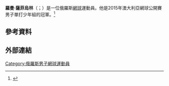 
{{Infobox tennis biography
|name                              = Roman Safiullin <br />Роман Сафиуллин
|image                             = 
|caption                           = 
|country                           = {{RUS}}
|residence                         = [[俄羅斯|俄羅斯]][[波多利斯克|波多利斯克]]
|birth_date                        = {{birth date and age|df=yes|1997|8|7}} 
|birth_place                       = [[俄羅斯|俄羅斯]][[波多利斯克|波多利斯克]]
|height                            = {{height|m=1.85}}
|turnedpro                         = 2015
|plays                             = 右手握拍（双手反拍）
|coach                             = Rishat Safiullin
|careerprizemoney                  = $330,552
|singlesrecord                     = 2–4
|singlestitles                     = 0 
|highestsinglesranking             = No. 164 (2021年2月22日)
|currentsinglesranking             = No. 182 (2021年5月31日)
|AustralianOpenresult              = 第二輪 (2021)
|FrenchOpenresult                  = 第二輪 (''2021'')
|Wimbledonresult                   = 
|USOpenresult                      = 
|doublesrecord                     = 0–2
|doublestitles                     = 0
|highestdoublesranking             = No. 296 (2020年10月19日)
|currentdoublesranking             = No. 334 (2021年5月31日)
|AustralianOpenDoublesresult       = 
|FrenchOpenDoublesresult           = 
|WimbledonDoublesresult            =   
|USOpenDoublesresult               = 
|medaltemplates-expand             = yes
|medaltemplates                    =
}}
{{世大運獎牌記錄
|項目=網球
|a1=2017
|b1=3
|c1=單打
}}
'''羅曼·薩菲烏林'''（{{lang-ru| Роман Ришатович Сафиуллин}}；{{bd|1997年|8月7日||}}）是一位俄羅斯[[網球|網球]]運動員。他是2015年澳大利亞網球公開賽男子單打少年組的冠軍。<ref>{{cite web |url=http://www.ausopen.com/en_AU/scores/draws/bs/index.html |title=存档副本 |accessdate=2015-01-31 |deadurl=yes |archiveurl=https://web.archive.org/web/20150207094602/http://www.ausopen.com/en_AU/scores/draws/bs/index.html |archivedate=2015-02-07 }}</ref>

== 參考資料 ==
{{Reflist}}

== 外部連結 ==

{{DEFAULTSORT:Safiullin, Roman}}

[[Category:俄羅斯男子網球運動員|Category:俄羅斯男子網球運動員]]